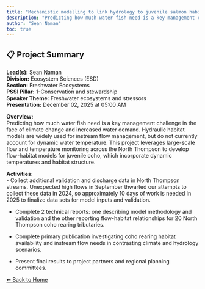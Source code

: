 ---
title: "Mechanistic modelling to link hydrology to juvenile salmon habitat quality and productivity"
description: "Predicting how much water fish need is a key management challenge in the face of climate change and increased water demand. Hydraulic habitat models are widely used for instream flow management, but do not currently account for dynamic water temperature. This project leverages large-scale flow and temperature monitoring across the North Thompson to develop flow-habitat models for juvenile coho, which incorporate dynamic temperatures and habitat structure."
author: "Sean Naman"
toc: true
---

## 📋 Project Summary

**Lead(s):** Sean Naman  
**Division:** Ecosystem Sciences (ESD)  
**Section:** Freshwater Ecosystems  
**PSSI Pillar:** 1-Conservation and stewardship  
**Speaker Theme:** Freshwater ecosystems and stressors  
**Presentation:** December 02, 2025 at 05:00 AM  

**Overview:**  
Predicting how much water fish need is a key management challenge in the face of climate change and increased water demand. Hydraulic habitat models are widely used for instream flow management, but do not currently account for dynamic water temperature. This project leverages large-scale flow and temperature monitoring across the North Thompson to develop flow-habitat models for juvenile coho, which incorporate dynamic temperatures and habitat structure.   

**Activities:**  
- Collect additional validation and discharge data in North Thompson streams. Unexpected high flows in September thwarted our attempts to collect these data in 2024, so approximately 10 days of work is needed in 2025 to finalize data sets for model inputs and validation.
- Complete 2 technical reports: one describing model methodology and validation and the other reporting flow-habitat relationships for 20 North Thompson coho rearing tributaries.
- Complete primary publication investigating coho rearing habitat availability and instream flow needs in contrasting climate and hydrology scenarios.
- Present final results to project partners and regional planning committees.

[⬅ Back to Home](../index.qmd)
